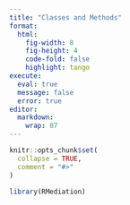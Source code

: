 ```yaml
---
title: "Classes and Methods"
format: 
  html:
    fig-width: 8
    fig-height: 4
    code-fold: false
    highlight: tango
execute: 
  eval: true
  message: false
  error: true
editor: 
  markdown: 
    wrap: 87
---
```


```r
knitr::opts_chunk$set(
  collapse = TRUE,
  comment = "#>"
)
```


```r
library(RMediation)
```

